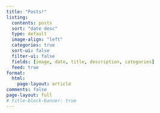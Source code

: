 ```yaml
---
title: "Posts!"
listing:
  contents: posts
  sort: "date desc"
  type: default
  image-align: "left"
  categories: true
  sort-ui: false
  filter-ui: false
  fields: [image, date, title, description, categories]
  feed: true
format: 
  html:
    page-layout: article
comments: false
page-layout: full
# title-block-banner: true
---
```



